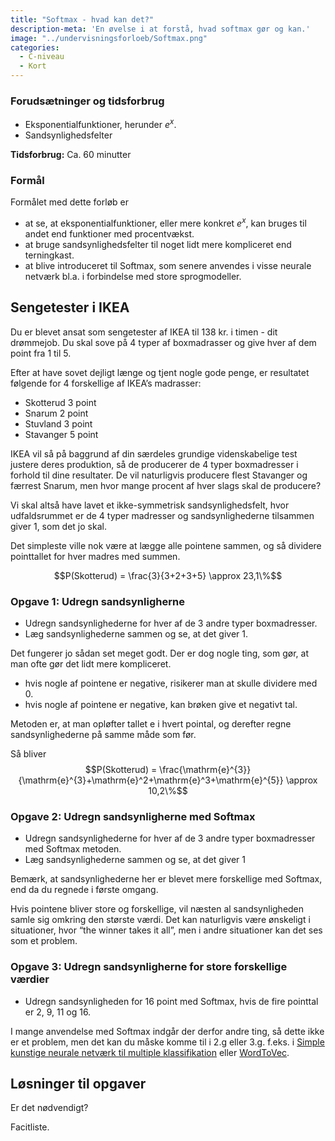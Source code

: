 ```yaml
---
title: "Softmax - hvad kan det?"
description-meta: 'En øvelse i at forstå, hvad softmax gør og kan.'
image: "../undervisningsforloeb/Softmax.png"
categories:
  - C-niveau
  - Kort
---
```


::: {.callout-caution collapse="true" appearance="minimal"}
### Forudsætninger og tidsforbrug

+ Eksponentialfunktioner, herunder $e^x$.
+ Sandsynlighedsfelter

**Tidsforbrug:** Ca. 60 minutter 

:::

::: {.purpose}

### Formål

Formålet med dette forløb er 

* at se, at eksponentialfunktioner, eller mere konkret $e^x$, kan bruges til andet end funktioner med procentvækst.
* at bruge sandsynlighedsfelter til noget lidt mere kompliceret end terningkast.
* at blive introduceret til Softmax, som senere anvendes i visse neurale netværk bl.a. i forbindelse med store sprogmodeller.

:::

## Sengetester i IKEA
Du er blevet ansat som sengetester af IKEA til 138 kr. i timen - dit drømmejob. Du skal sove på 4 typer af boxmadrasser og give hver af dem point fra 1 til 5.

Efter at have sovet dejligt længe og tjent nogle gode penge, er resultatet følgende for 4 forskellige af IKEA's madrasser:

* Skotterud 3 point 
* Snarum 2 point
* Stuvland 3 point
* Stavanger 5 point

IKEA vil så på baggrund af din særdeles grundige videnskabelige test justere deres produktion, så de producerer de 4 typer boxmadresser i forhold til dine resultater. De vil naturligvis producere flest Stavanger og færrest Snarum, men hvor mange procent af hver slags skal de producere?

Vi skal altså have lavet et ikke-symmetrisk sandsynlighedsfelt, hvor udfaldsrummet er de 4 typer madresser og sandsynlighederne tilsammen giver 1, som det jo skal.

Det simpleste ville nok være at lægge alle pointene sammen, og så dividere pointtallet for hver madres med summen. 

$$P(Skotterud) = \frac{3}{3+2+3+5} \approx 23,1\%$$


::: {.callout-note collapse="false" appearance="minimal"}
### Opgave 1: Udregn sandsynligherne
* Udregn sandsynlighederne for hver af de 3 andre typer boxmadresser.
* Læg sandsynlighederne sammen og se, at det giver 1.

:::

Det fungerer jo sådan set meget godt. Der er dog nogle ting, som gør, at man ofte gør det lidt mere kompliceret.

* hvis nogle af pointene er negative, risikerer man at skulle dividere med 0.
* hvis nogle af pointene er negative, kan brøken give et negativt tal.

Metoden er, at man opløfter tallet $\mathrm{e}$ i hvert pointal, og derefter regne sandsynlighederne på samme måde som før.

Så bliver $$P(Skotterud) = \frac{\mathrm{e}^{3}}{\mathrm{e}^{3}+\mathrm{e}^2+\mathrm{e}^3+\mathrm{e}^{5}} \approx 10,2\%$$

::: {.callout-note collapse="false" appearance="minimal"}
### Opgave 2: Udregn sandsynligherne med Softmax
* Udregn sandsynlighederne for hver af de 3 andre typer boxmadresser med Softmax metoden.
* Læg sandsynlighederne sammen og se, at det giver 1

:::

Bemærk, at sandsynlighederne her er blevet mere forskellige med Softmax, end da du regnede i første omgang.

Hvis pointene bliver store og forskellige, vil næsten al sandsynligheden samle sig omkring den største værdi. Det kan naturligvis være ønskeligt i situationer, hvor "the winner takes it all", men i andre situationer kan det ses som et problem.

::: {.callout-note collapse="false" appearance="minimal"}
### Opgave 3: Udregn sandsynligherne for store forskellige værdier
* Udregn sandsynligheden for 16 point med Softmax, hvis de fire pointtal er 2, 9, 11 og 16. 

:::

I mange anvendelse med Softmax indgår der derfor andre ting, så dette ikke er et problem, men det kan du måske komme til i 2.g eller 3.g. f.eks. i [Simple kunstige neurale netværk til multiple klassifikation](/materialer/softmax/softmax.qmd) eller [WordToVec](/materialer/sprogmodeller/word2vec.qmd).


## Løsninger til opgaver
Er det nødvendigt?

[Facitliste]{target="_blank"}.


